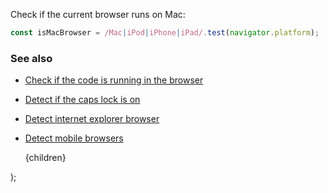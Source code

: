 
Check if the current browser runs on Mac:

```js
const isMacBrowser = /Mac|iPod|iPhone|iPad/.test(navigator.platform);
```

### See also

-   [Check if the code is running in the browser](/check-if-the-code-is-running-in-the-browser)
-   [Detect if the caps lock is on](/detect-if-the-caps-lock-is-on)
-   [Detect internet explorer browser](/detect-internet-explorer-browser)
-   [Detect mobile browsers](/detect-mobile-browsers)

    <PostLayout keywords="navigator.platform, check mac browser" title="Detect mac OS browser">
        {children}
    </PostLayout>
);